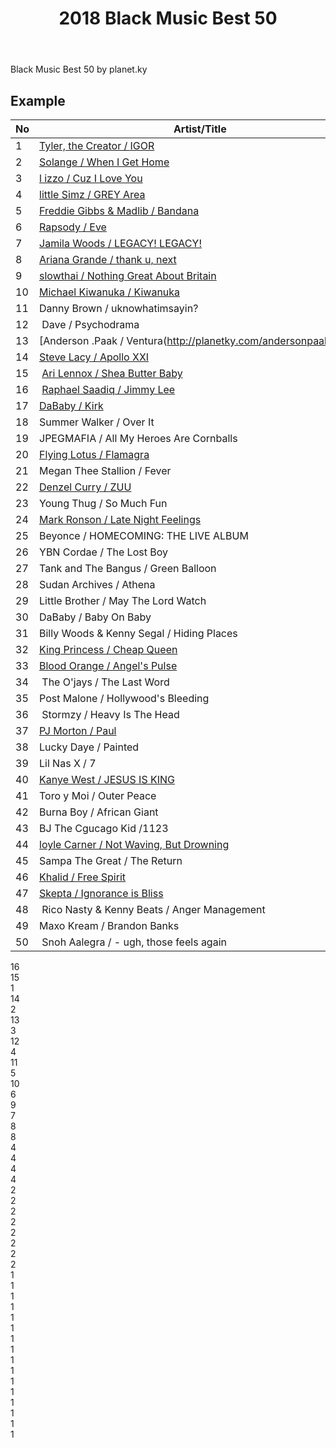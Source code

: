 ﻿---
title: 2018 Black Music Best 50
tabs: ['2019', '2018']
description: 2018 Black Music Best 50 by planet.ky
---


<PageDescription>

Black Music Best 50 by planet.ky

</PageDescription>

## Example




<Title>2018 Black Music Best 50</Title>

| No | Artist/Title                                                                       | 
| -- | ---------------------------------------------------------------------------------- | 
| 1  | [Tyler, the Creator / IGOR](http://planetky.com/tyler4.htm)                        |  
| 2  | [Solange / When I Get Home](http://planetky.com/solange4.htm)                      | 
| 3  | [l izzo / Cuz I Love You](http://planetky.com/lizzo1.htm)                          |
| 4  | [little Simz / GREY Area](http://planetky.com/littlesimz1.htm)                     |
| 5  | [Freddie Gibbs &amp; Madlib / Bandana](http://planetky.com/fgibbsandmadlib2.htm)   |
| 6  | [Rapsody / Eve](http://planetky.com/rapsody2.htm)                                  |
| 7  | [Jamila Woods / LEGACY! LEGACY!](http://planetky.com/jamilawoods2.htm)             |
| 8  | [Ariana Grande / thank u, next](http://planetky.com/arianagrande5.htm)             |
| 9  | [slowthai / Nothing Great About Britain](http://planetky.com/slowthai1.htm)        |
| 10 | [Michael Kiwanuka / Kiwanuka](http://planetky.com/mkiwanuka3.htm)                  |
| 11 | Danny Brown / uknowhatimsayin?                                                     |                
| 12 | Dave / Psychodrama                                                                 |
| 13 | [Anderson .Paak / Ventura(http://planetky.com/andersonpaak4.htm)                   |
| 14 | [Steve Lacy / Apollo XXI](http://planetky.com/stevelacy1.htm)                      |
| 15 | [Ari Lennox / Shea Butter Baby](http://planetky.com/arilennox1.htm)                |
| 16 | [Raphael Saadiq / Jimmy Lee](http://planetky.com/rsaadiq6.htm)                     |
| 17 | [DaBaby / Kirk](http://planetky.com/dababy1.htm)                                   |
| 18 | Summer Walker / Over It                                                            |
| 19 | JPEGMAFIA / All My Heroes Are Cornballs                                            |
| 20 | [Flying Lotus / Flamagra](http://planetky.com/flyinglotus3.htm)                    |
| 21 | Megan Thee Stallion / Fever                                                        |
| 22  |[Denzel Curry / ZUU](http://planetky.com/denzelcurry1.htm)                         |
| 23  | Young Thug / So Much Fun                                                          |
| 24  | [Mark Ronson / Late Night Feelings](http://planetky.com/markronson2.htm)          |
| 25  | Beyonce / HOMECOMING: THE LIVE ALBUM                                              |
| 26  | YBN Cordae / The Lost Boy                                                         |
| 27  | Tank and The Bangus / Green Balloon                                               |
| 28  | Sudan Archives / Athena                                                           |
| 29  | Little Brother / May The Lord Watch                                               |
| 30  | DaBaby / Baby On Baby                                                             |
| 31  | Billy Woods &amp; Kenny Segal / Hiding Places                                     |
| 32  | [King Princess / Cheap Queen](http://planetky.com/kingprincess1.htm)              |
| 33  | [Blood Orange / Angel's Pulse](http://planetky.com/bloodorange4.htm)              |
| 34  | The O'jays / The Last Word                                                        |
| 35  | Post Malone / Hollywood's Bleeding                                                |
| 36  | Stormzy / Heavy Is The Head                                                       |
| 37  | [PJ Morton / Paul](http://planetky.com/pjmorton1.htm)                             |
| 38  | Lucky Daye / Painted                                                              |
| 39  | Lil Nas X / 7                                                                     |
| 40  | [Kanye West / JESUS IS KING](http://planetky.com/ kanyewest10.htm)                |
| 41  | Toro y Moi / Outer Peace                                                          |
| 42  | Burna Boy / African Giant                                                         |
| 43  | BJ The Cgucago Kid /1123                                                          |
| 44  | [loyle Carner / Not Waving, But Drowning](http://planetky.com/loylecarner2.htm)   |
| 45  | Sampa The Great / The Return                                                      |
| 46  | [Khalid / Free Spirit](http://planetky.com/khalid2.htm)                           |
| 47  | [Skepta / Ignorance is Bliss](http://planetky.com/skepta1.htm)                    |
| 48  | Rico Nasty &amp; Kenny Beats / Anger Management                                   |
| 49  | Maxo Kream / Brandon Banks                                                        |
| 50 |  Snoh Aalegra / - ugh, those feels again                                           |

<div class="bx--grid">
  <div class="bx--row">
    <div class="bx--col-lg-16">16</div>
  </div>
  <div class="bx--row">
    <div class="bx--col-lg-15 bx--col-md-7 bx--col-sm-3">15</div>
    <div class="bx--col-sm-1 bx--col-md-1 bx--col-lg-1">1</div>
  </div>
  <div class="bx--row">
    <div class="bx--col-lg-14 bx--col-md-6">14</div>
    <div class="bx--col-lg-2 bx--col-md-2">2</div>
  </div>
  <div class="bx--row">
    <div class="bx--col-lg-13 bx--col-md-5">13</div>
    <div class="bx--col-lg-3 bx--col-md-3">3</div>
  </div>
  <div class="bx--row">
    <div class="bx--col-lg-12">12</div>
    <div class="bx--col-lg-4">4</div>
  </div>
  <div class="bx--row">
    <div class="bx--col-lg-11">11</div>
    <div class="bx--col-lg-5">5</div>
  </div>
  <div class="bx--row">
    <div class="bx--col-lg-10">10</div>
    <div class="bx--col-lg-6">6</div>
  </div>
  <div class="bx--row">
    <div class="bx--col-lg-9">9</div>
    <div class="bx--col-lg-7">7</div>
  </div>
  <div class="bx--row">
    <div class="bx--col-lg-8 bx--col-md-4 bx--col-sm-2">8</div>
    <div class="bx--col-lg-8 bx--col-md-4 bx--col-sm-2">8</div>
  </div>
  <div class="bx--row">
    <div class="bx--col-lg-4 bx--col-md-2 bx--col-sm-1">4</div>
    <div class="bx--col-lg-4 bx--col-md-2 bx--col-sm-1">4</div>
    <div class="bx--col-lg-4 bx--col-md-2 bx--col-sm-1">4</div>
    <div class="bx--col-lg-4 bx--col-md-2 bx--col-sm-1">4</div>
  </div>
  <div class="bx--row">
    <div class="bx--col-lg-2 bx--col-md-1">2</div>
    <div class="bx--col-lg-2 bx--col-md-1">2</div>
    <div class="bx--col-lg-2 bx--col-md-1">2</div>
    <div class="bx--col-lg-2 bx--col-md-1">2</div>
    <div class="bx--col-lg-2 bx--col-md-1">2</div>
    <div class="bx--col-lg-2 bx--col-md-1">2</div>
    <div class="bx--col-lg-2 bx--col-md-1">2</div>
    <div class="bx--col-lg-2 bx--col-md-1">2</div>
  </div>
  <div class="bx--row">
    <div class="bx--col-lg-1">1</div>
    <div class="bx--col-lg-1">1</div>
    <div class="bx--col-lg-1">1</div>
    <div class="bx--col-lg-1">1</div>
    <div class="bx--col-lg-1">1</div>
    <div class="bx--col-lg-1">1</div>
    <div class="bx--col-lg-1">1</div>
    <div class="bx--col-lg-1">1</div>
    <div class="bx--col-lg-1">1</div>
    <div class="bx--col-lg-1">1</div>
    <div class="bx--col-lg-1">1</div>
    <div class="bx--col-lg-1">1</div>
    <div class="bx--col-lg-1">1</div>
    <div class="bx--col-lg-1">1</div>
    <div class="bx--col-lg-1">1</div>
    <div class="bx--col-lg-1">1</div>
  </div>
</div>